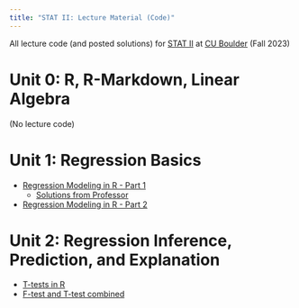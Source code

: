```yaml
---
title: "STAT II: Lecture Material (Code)"
---
```


All lecture code (and posted solutions) for [STAT II](Stats2.qmd) at [CU Boulder](../../CUB.qmd) (Fall 2023)

# Unit 0: R, R-Markdown, Linear Algebra
(No lecture code)

# Unit 1: Regression Basics

- [Regression Modeling in R - Part 1](lecture_code/Unit1/Unit1-Code-Regression%20modeling%20in%20R-1.rmd)
    - [Solutions from Professor](lecture_code/Unit1/Unit1-Code-Regression%20modeling%20in%20R-1-Solutions.rmd)
- [Regression Modeling in R - Part 2](lecture_code/Unit1/Unit1-Code-Regression_modeling_in_R-2-Solutions.rmd)


# Unit 2: Regression Inference, Prediction, and Explanation

- [T-tests in R](lecture_code/Unit2/t-tests%20in%20R_modified.rmd)
- [F-test and T-test combined](lecture_code/Unit2/F-and-T-test-combined.Rmd)
